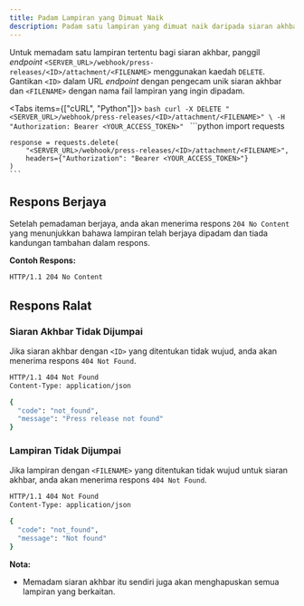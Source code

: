 ```yaml
---
title: Padam Lampiran yang Dimuat Naik
description: Padam satu lampiran yang dimuat naik daripada siaran akhbar tertentu.
---
```



Untuk memadam satu lampiran tertentu bagi siaran akhbar, panggil _endpoint_ `<SERVER_URL>/webhook/press-releases/<ID>/attachment/<FILENAME>` menggunakan kaedah `DELETE`. Gantikan `<ID>` dalam URL _endpoint_ dengan pengecam unik siaran akhbar dan `<FILENAME>` dengan nama fail lampiran yang ingin dipadam.

<Tabs items={["cURL", "Python"]}>
  <Tab value="cURL">
    ```bash
    curl -X DELETE "<SERVER_URL>/webhook/press-releases/<ID>/attachment/<FILENAME>" \
      -H "Authorization: Bearer <YOUR_ACCESS_TOKEN>"
    ```
  </Tab>
  <Tab value="Python">
    ```python
    import requests

    response = requests.delete(
        "<SERVER_URL>/webhook/press-releases/<ID>/attachment/<FILENAME>",
        headers={"Authorization": "Bearer <YOUR_ACCESS_TOKEN>"}
    )
    ```
  </Tab>
</Tabs>

## Respons Berjaya

Setelah pemadaman berjaya, anda akan menerima respons `204 No Content` yang menunjukkan bahawa lampiran telah berjaya dipadam dan tiada kandungan tambahan dalam respons.

**Contoh Respons:**

```bash
HTTP/1.1 204 No Content
```

## Respons Ralat

### Siaran Akhbar Tidak Dijumpai

Jika siaran akhbar dengan `<ID>` yang ditentukan tidak wujud, anda akan menerima respons `404 Not Found`.

```bash
HTTP/1.1 404 Not Found
Content-Type: application/json

{
  "code": "not_found",
  "message": "Press release not found"
}
```

### Lampiran Tidak Dijumpai

Jika lampiran dengan `<FILENAME>` yang ditentukan tidak wujud untuk siaran akhbar, anda akan menerima respons `404 Not Found`.

```bash
HTTP/1.1 404 Not Found
Content-Type: application/json

{
  "code": "not_found",
  "message": "Not found"
}
```

**Nota:**

* Memadam siaran akhbar itu sendiri juga akan menghapuskan semua lampiran yang berkaitan.
